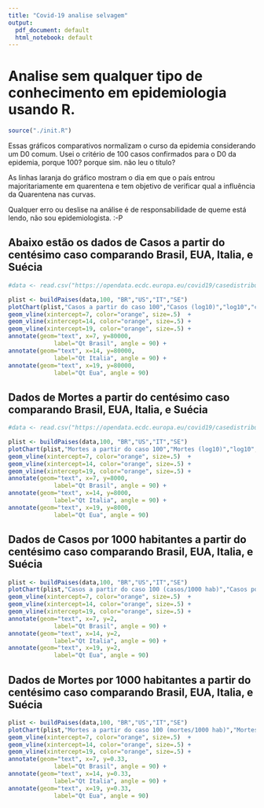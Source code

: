 ```yaml
---
title: "Covid-19 analise selvagem"
output:
  pdf_document: default
  html_notebook: default
---
```


# Analise sem qualquer tipo de conhecimento em epidemiologia usando R.
```r
source("./init.R")
```

Essas gráficos comparativos normalizam o curso da epidemia considerando um D0 comum.
Usei o critério de 100 casos confirmados para o D0 da epidemia, porque 100? porque sim. não leu o título?

As linhas laranja do gráfico mostram o dia em que o país entrou majoritariamente em quarentena e tem objetivo de verificar qual a influência da Quarentena nas curvas.

Qualquer erro ou deslise na análise é de responsabilidade de queme está lendo, não sou epidemiologista. :-P



## Abaixo estão os dados de Casos a partir do centésimo caso comparando Brasil, EUA, Italia, e Suécia

```r
#data <- read.csv("https://opendata.ecdc.europa.eu/covid19/casedistribution/csv", na.strings = "", fileEncoding = "UTF-8-BOM")

plist <- buildPaises(data,100, "BR","US","IT","SE")
plotChart(plist,"Casos a partir do caso 100","Casos (log10)","log10","cum_cases") +
geom_vline(xintercept=7, color="orange", size=.5)  +
geom_vline(xintercept=14, color="orange", size=.5) +
geom_vline(xintercept=19, color="orange", size=.5) +
annotate(geom="text", x=7, y=80000,
             label="Qt Brasil", angle = 90) +
annotate(geom="text", x=14, y=80000,
             label="Qt Italia", angle = 90) +
annotate(geom="text", x=19, y=80000,
             label="Qt Eua", angle = 90)
```

## Dados de Mortes a partir do centésimo caso comparando Brasil, EUA, Italia, e Suécia

```r
#data <- read.csv("https://opendata.ecdc.europa.eu/covid19/casedistribution/csv", na.strings = "", fileEncoding = "UTF-8-BOM")

plist <- buildPaises(data,100, "BR","US","IT","SE")
plotChart(plist,"Mortes a partir do caso 100","Mortes (log10)","log10","cum_deaths") +
geom_vline(xintercept=7, color="orange", size=.5)  +
geom_vline(xintercept=14, color="orange", size=.5) +
geom_vline(xintercept=19, color="orange", size=.5) +
annotate(geom="text", x=7, y=8000,
             label="Qt Brasil", angle = 90) +
annotate(geom="text", x=14, y=8000,
             label="Qt Italia", angle = 90) +
annotate(geom="text", x=19, y=8000,
             label="Qt Eua", angle = 90)
```
## Dados de Casos por 1000 habitantes a partir do centésimo caso comparando Brasil, EUA, Italia, e Suécia
```r


plist <- buildPaises(data,100, "BR","US","IT","SE")
plotChart(plist,"Casos a partir do caso 100 (casos/1000 hab)","Casos por 1000/hab","identity","cum_cases_1000") +
geom_vline(xintercept=7, color="orange", size=.5)  +
geom_vline(xintercept=14, color="orange", size=.5) +
geom_vline(xintercept=19, color="orange", size=.5) +
annotate(geom="text", x=7, y=2,
             label="Qt Brasil", angle = 90) +
annotate(geom="text", x=14, y=2,
             label="Qt Italia", angle = 90) +
annotate(geom="text", x=19, y=2,
             label="Qt Eua", angle = 90)
```
## Dados de Mortes por 1000 habitantes a partir do centésimo caso comparando Brasil, EUA, Italia, e Suécia
```r
plist <- buildPaises(data,100, "BR","US","IT","SE")
plotChart(plist,"Mortes a partir do caso 100 (mortes/1000 hab)","Mortes por 1000/hab","identity","cum_deaths_1000") +
geom_vline(xintercept=7, color="orange", size=.5)  +
geom_vline(xintercept=14, color="orange", size=.5) +
geom_vline(xintercept=19, color="orange", size=.5) +
annotate(geom="text", x=7, y=0.33,
             label="Qt Brasil", angle = 90) +
annotate(geom="text", x=14, y=0.33,
             label="Qt Italia", angle = 90) +
annotate(geom="text", x=19, y=0.33,
             label="Qt Eua", angle = 90)
```
